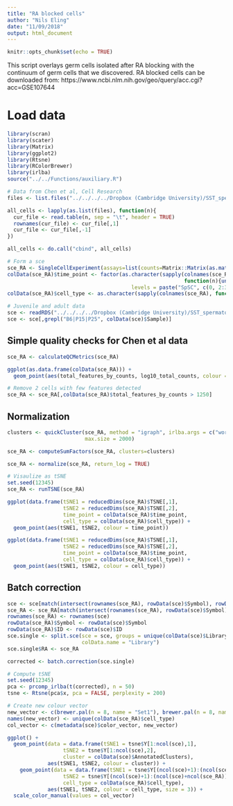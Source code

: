 ```yaml
---
title: "RA blocked cells"
author: "Nils Eling"
date: "11/09/2018"
output: html_document
---
```


```r
knitr::opts_chunk$set(echo = TRUE)
```

This script overlays germ cells isolated after RA blocking with the continuum of germ cells that we discovered. 
RA blocked cells can be downloaded from: https://www.ncbi.nlm.nih.gov/geo/query/acc.cgi?acc=GSE107644

# Load data

```r
library(scran)
library(scater)
library(Matrix)
library(ggplot2)
library(Rtsne)
library(RColorBrewer)
library(irlba)
source("../../Functions/auxiliary.R")

# Data from Chen et al, Cell Research
files <- list.files("../../../../Dropbox (Cambridge University)/SST_spermatocytes/Revisions/Data/Chen_CellResearch/GSE107644_RAW/", full.names = TRUE)

all_cells <- lapply(as.list(files), function(n){
  cur_file <- read.table(n, sep = "\t", header = TRUE)
  rownames(cur_file) <- cur_file[,1]
  cur_file <- cur_file[,-1]
})

all_cells <- do.call("cbind", all_cells)

# Form a sce 
sce_RA <- SingleCellExperiment(assays=list(counts=Matrix::Matrix(as.matrix(all_cells), sparse = TRUE)))
colData(sce_RA)$time_point <- factor(as.character(sapply(colnames(sce_RA), 
                                                         function(n){unlist(strsplit(n, "_"))[1]})),
                                        levels = paste("SpSC", c(0, 2:37), sep = "")) 
colData(sce_RA)$cell_type <- as.character(sapply(colnames(sce_RA), function(n){unlist(strsplit(n, "_"))[2]})) 

# Juvenile and adult data
sce <- readRDS("../../../../Dropbox (Cambridge University)/SST_spermatocytes/Analysis/data/10X_data/SCE_emptyDrops.rds")
sce <- sce[,grepl("B6|P15|P25", colData(sce)$Sample)]
```

## Simple quality checks for Chen et al data

```r
sce_RA <- calculateQCMetrics(sce_RA)

ggplot(as.data.frame(colData(sce_RA))) + 
  geom_point(aes(total_features_by_counts, log10_total_counts, colour = time_point))

# Remove 2 cells with few features detected
sce_RA <- sce_RA[,colData(sce_RA)$total_features_by_counts > 1250]
```

## Normalization

```r
clusters <- quickCluster(sce_RA, method = "igraph", irlba.args = c("work" = 100), 
                         max.size = 2000)

sce_RA <- computeSumFactors(sce_RA, clusters=clusters)

sce_RA <- normalize(sce_RA, return_log = TRUE)

# Visaulize as tSNE
set.seed(12345)
sce_RA <- runTSNE(sce_RA)

ggplot(data.frame(tSNE1 = reducedDims(sce_RA)$TSNE[,1],
                  tSNE2 = reducedDims(sce_RA)$TSNE[,2],
                  time_point = colData(sce_RA)$time_point,
                  cell_type = colData(sce_RA)$cell_type)) +
  geom_point(aes(tSNE1, tSNE2, colour = time_point))

ggplot(data.frame(tSNE1 = reducedDims(sce_RA)$TSNE[,1],
                  tSNE2 = reducedDims(sce_RA)$TSNE[,2],
                  time_point = colData(sce_RA)$time_point,
                  cell_type = colData(sce_RA)$cell_type)) +
  geom_point(aes(tSNE1, tSNE2, colour = cell_type))
```

## Batch correction

```r
sce <- sce[match(intersect(rownames(sce_RA), rowData(sce)$Symbol), rowData(sce)$Symbol),]
sce_RA <- sce_RA[match(intersect(rownames(sce_RA), rowData(sce)$Symbol), rownames(sce_RA)),]
rownames(sce_RA) <- rownames(sce)
rowData(sce_RA)$Symbol <- rowData(sce)$Symbol
rowData(sce_RA)$ID <- rowData(sce)$ID
sce.single <- split.sce(sce = sce, groups = unique(colData(sce)$Library), 
                        colData.name = "Library")
sce.single$RA <- sce_RA

corrected <- batch.correction(sce.single)

# Compute tSNE
set.seed(12345)
pca <- prcomp_irlba(t(corrected), n = 50)
tsne <- Rtsne(pca$x, pca = FALSE, perplexity = 200)

# Create new colour vector
new_vector <- c(brewer.pal(n = 8, name = "Set1"), brewer.pal(n = 8, name = "Set2"), brewer.pal(n = 6, name = "Set3"))
names(new_vector) <- unique(colData(sce_RA)$cell_type)
col_vector <- c(metadata(sce)$color_vector, new_vector)

ggplot() +
  geom_point(data = data.frame(tSNE1 = tsne$Y[1:ncol(sce),1],
                  tSNE2 = tsne$Y[1:ncol(sce),2],
                  cluster = colData(sce)$AnnotatedClusters),
             aes(tSNE1, tSNE2, colour = cluster)) + 
    geom_point(data = data.frame(tSNE1 = tsne$Y[(ncol(sce)+1):(ncol(sce)+ncol(sce_RA)),1],
                  tSNE2 = tsne$Y[(ncol(sce)+1):(ncol(sce)+ncol(sce_RA)),2],
                  cell_type = colData(sce_RA)$cell_type),
             aes(tSNE1, tSNE2, colour = cell_type, size = 3)) +
  scale_color_manual(values = col_vector)
```